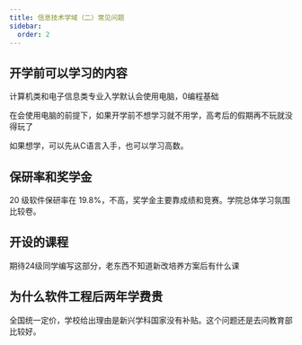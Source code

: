 ```yaml
---
title: 信息技术学域（二）常见问题
sidebar:
  order: 2
---
```


## 开学前可以学习的内容

计算机类和电子信息类专业入学默认会使用电脑，0编程基础

在会使用电脑的前提下，如果开学前不想学习就不用学，高考后的假期再不玩就没得玩了

如果想学，可以先从C语言入手，也可以学习高数。

## 保研率和奖学金

20 级软件保研率在 19.8%，不高，奖学金主要靠成绩和竞赛。学院总体学习氛围比较卷。

## 开设的课程

期待24级同学编写这部分，老东西不知道新改培养方案后有什么课

## 为什么软件工程后两年学费贵

全国统一定价，学校给出理由是新兴学科国家没有补贴。这个问题还是去问教育部比较好。
